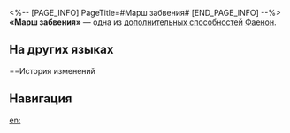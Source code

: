 <%-- [PAGE_INFO]
PageTitle=#Марш забвения#
[END_PAGE_INFO] --%>
{{Навык Инфобокс
|Название         = Марш забвения
|Изображение      = След Марш забвения.png
|Персонаж         = Фаенон
|Тип              = Доп. способность
|Возвышение       = 2
|Длительность     = 
|Описание         = Получает 1 ед. заряда Ядро пламени в начале боя. Также получает 3 ед. этого заряда после окончания трансформации.
|Свойство1        = 
|Масштабирование1 = 
}}
'''«Марш забвения»''' — одна из [[дополнительная способность|дополнительных способностей]] [[Фаенон]].

==На других языках==
{{На других языках
|en   = March to Oblivion
|zhs  = 行向世界终点
|zht  = 行向世界終點
|ja   = {{Rubi|世界|せかい}}の{{Rubi|終点|しゅうてん}}へ{{Rubi|赴|おもむ}}く
|ko   = 세계의 종점을 향해
|es   = Hacia el fin del mundo
|fr   = Marche vers l'apocalypse
|ru   = Марш забвения
|th   = March to Oblivion
|vi   = Đi Đến Điểm Tận Cùng
|de   = Bis zum Ende der Welt
|id   = March to Oblivion
|pt   = Marcha para o Esquecimento
}}

==История изменений
{{История изменений|3.5}}

==Навигация==
{{Навык Навбокс|Фаенон}}

[[en:]]